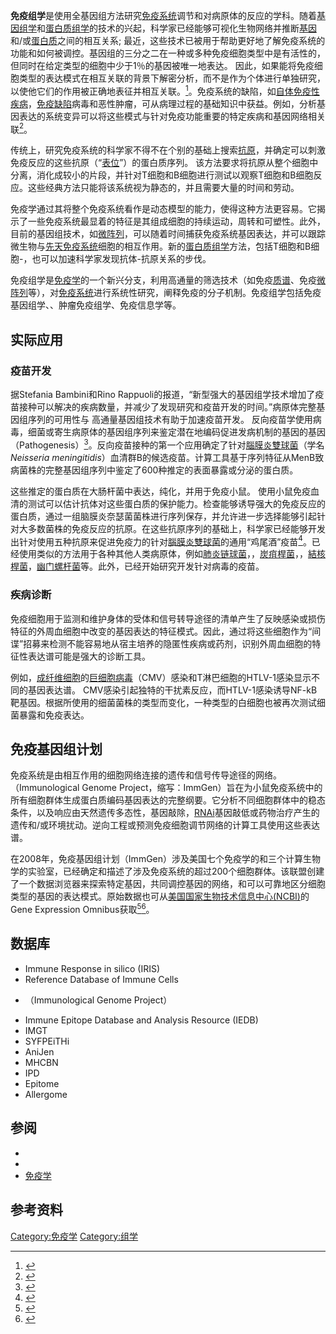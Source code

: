 '''免疫组学'''是使用全基因组方法研究[[免疫系统|免疫系统]]调节和对病原体的反应的学科。随着[[基因组学|基因组学]]和[[蛋白质组学|蛋白质组学]]的技术的兴起，科学家已经能够可视化生物网络并推断[[基因|基因]]和/或[[蛋白质|蛋白质]]之间的相互关系; 最近，这些技术已被用于帮助更好地了解免疫系统的功能和如何被调控。基因组的三分之二在一种或多种免疫细胞类型中是有活性的，但同时在给定类型的细胞中少于1％的基因被唯一地表达。 因此，如果能将免疫细胞类型的表达模式在相互关联的背景下解密分析，而不是作为个体进行单独研究，以使他它们的作用被正确地表征并相互关联。<ref name="first">{{cite journal |author=Heng TS, Painter MW |title=The Immunological Genome Project: networks of gene expression in immune cells |journal=Nat. Immunol. |volume=9 |issue=10 |pages=1091–4 |date=October 2008 |pmid=18800157 |doi=10.1038/ni1008-1091 |url=http://www.nature.com/ni/journal/v9/n10/full/ni1008-1091.html |last2=Painter |author3=Immunological Genome Project Consortium |access-date=2017-07-15 |archive-date=2008-10-24 |archive-url=https://web.archive.org/web/20081024072901/http://www.nature.com/ni/journal/v9/n10/full/ni1008-1091.html |dead-url=no }}</ref>。免疫系统的缺陷，如[[自体免疫性疾病|自体免疫性疾病]]，[[免疫缺陷|免疫缺陷]]病毒和恶性肿瘤，可从病理过程的基础知识中获益。例如，分析基因表达的系统变异可以将这些模式与针对免疫功能重要的特定疾病和基因网络相关联<ref>{{cite journal |author=Staudt LM, Brown PO |title=Genomic views of the immune system* |journal=Annu. Rev. Immunol. |volume=18 |issue= |pages=829–59 |year=2000 |pmid=10837077 |doi=10.1146/annurev.immunol.18.1.829 |url=http://arjournals.annualreviews.org/doi/full/10.1146/annurev.immunol.18.1.829?url_ver=Z39.88-2003&rfr_id=ori:rid:crossref.org&rfr_dat=cr_pub%3dpubmed|last2=Brown }}</ref>。

传统上，研究免疫系统的科学家不得不在个别的基础上搜索[[抗原|抗原]]，并确定可以刺激免疫反应的这些抗原（“[[抗原表位|表位]]”）的蛋白质序列。 该方法要求将抗原从整个细胞中分离，消化成较小的片段，并针对T细胞和B细胞进行测试以观察T细胞和B细胞反应。这些经典方法只能将该系统视为静态的，并且需要大量的时间和劳动。

免疫学通过其将整个免疫系统看作是动态模型的能力，使得这种方法更容易。它揭示了一些免疫系统最显着的特征是其组成细胞的持续运动，周转和可塑性。此外，目前的基因组技术，如[[微阵列|微阵列]]，可以随着时间捕获免疫系统基因表达，并可以跟踪微生物与[[先天免疫系统|先天免疫系统]]细胞的相互作用。新的[[蛋白质组学|蛋白质组学]]方法，包括T细胞和B细胞-{{le|表位作图|Epitope mapping}}，也可以加速科学家发现抗体-抗原关系的步伐。

免疫组学是[[免疫学|免疫学]]的一个新兴分支，利用高通量的筛选技术（如免疫[[质谱|质谱]]、免疫[[微阵列|微阵列]]等），对[[免疫系统|免疫系统]]进行系统性研究，阐释免疫的分子机制。免疫组学包括免疫基因组学、{{le|免疫蛋白质组学|Immunoproteomics}}、肿瘤免疫组学、免疫信息学等。

== 实际应用 ==
=== 疫苗开发 ===
据Stefania Bambini和Rino Rappuoli的报道，“新型强大的基因组学技术增加了疫苗接种可以解决的疾病数量，并减少了发现研究和疫苗开发的时间。”病原体完整基因组序列的可用性与 高通量基因组技术有助于加速疫苗开发。 反向疫苗学使用病毒，细菌或寄生病原体的基因组序列来鉴定潜在地编码促进发病机制的基因的基因（Pathogenesis）<ref>{{cite journal |author=Bambini S, Rappuoli R |title=The use of genomics in microbial vaccine development |journal=Drug Discov. Today |volume=14 |issue=5–6 |pages=252–60 |date=March 2009 |pmid=19150507 |doi=10.1016/j.drudis.2008.12.007 |url=http://linkinghub.elsevier.com/retrieve/pii/S1359-6446(08)00434-0 |last2=Rappuoli |access-date=2017-07-16 |archive-date=2020-05-14 |archive-url=https://web.archive.org/web/20200514024900/https://linkinghub.elsevier.com/retrieve/pii/S1359-6446(08)00434-0 |dead-url=no }}</ref>。反向疫苗接种的第一个应用确定了针对[[腦膜炎雙球菌|腦膜炎雙球菌]]（学名''Neisseria meningitidis''）血清群B的候选疫苗。计算工具基于序列特征从MenB致病菌株的完整基因组序列中鉴定了600种推定的表面暴露或分泌的蛋白质。

这些推定的蛋白质在大肠杆菌中表达，纯化，并用于免疫小鼠。 使用小鼠免疫血清的测试可以估计抗体对这些蛋白质的保护能力。检查能够诱导强大的免疫反应的蛋白质，通过一组脑膜炎奈瑟菌菌株进行序列保存，并允许进一步选择能够引起针对大多数菌株的免疫反应的抗原。在这些抗原序列的基础上，科学家已经能够开发出针对使用五种抗原来促进免疫力的针对[[腦膜炎雙球菌|腦膜炎雙球菌]]的通用“鸡尾酒”疫苗<ref>{{cite journal |vauthors=Pizza M, Scarlato V, Masignani V, etal |title=Identification of vaccine candidates against serogroup B meningococcus by whole-genome sequencing |journal=Science |volume=287 |issue=5459 |pages=1816–20 |date=March 2000 |pmid=10710308 |url=http://www.sciencemag.org/content/287/5459/1816.full |doi=10.1126/science.287.5459.1816 |bibcode=2000Sci...287.1816. |access-date=2017-07-16 |archive-date=2015-09-24 |archive-url=https://web.archive.org/web/20150924145622/http://www.sciencemag.org/content/287/5459/1816.full |dead-url=no }}</ref>。已经使用类似的方法用于各种其他人类病原体，例如[[肺炎链球菌|肺炎链球菌]]，{{le|肺炎衣原体|Chlamydophila pneumoniae}}，[[炭疽桿菌|炭疽桿菌]]，{{le|牙龈卟啉单胞菌|Porphyromonas gingivalis}}，[[結核桿菌|結核桿菌]]，[[幽门螺杆菌|幽门螺杆菌]]等。此外，已经开始研究开发针对病毒的疫苗。

=== 疾病诊断 ===
免疫细胞用于监测和维护身体的受体和信号转导途径的清单产生了反映感染或损伤特征的外周血细胞中改变的基因表达的特征模式。因此，通过将这些细胞作为“间谍”招募来检测不能容易地从宿主培养的隐匿性疾病或药剂，识别外周血细胞的特征性表达谱可能是强大的诊断工具。

例如，[[成纤维细胞|成纤维细胞]]的[[巨细胞病毒|巨细胞病毒]]（CMV）感染和T淋巴细胞的HTLV-1感染显示不同的基因表达谱。 CMV感染引起独特的干扰素反应，而HTLV-1感染诱导NF-kB靶基因。根据所使用的细菌菌株的类型而变化，一种类型的白细胞也被再次测试细菌暴露和免疫表达。

== 免疫基因组计划 ==
免疫系统是由相互作用的细胞网络连接的遗传和信号传导途径的网络。{{le|免疫基因组计划|Immunological Genome Project}}（Immunological Genome Project，缩写：ImmGen）旨在为小鼠免疫系统中的所有细胞群体生成蛋白质编码基因表达的完整纲要。它分析不同细胞群体中的稳态条件，以及响应由天然遗传多态性，基因敲除，[[RNA干扰|RNAi]]基因敲低或药物治疗产生的遗传和/或环境扰动。逆向工程或预测免疫细胞调节网络的计算工具使用这些表达谱。

在2008年，免疫基因组计划（ImmGen）涉及美国七个免疫学的和三个计算生物学的实验室，已经确定和描述了涉及免疫系统的超过200个细胞群体。该联盟创建了一个数据浏览器来探索特定基因，共同调控基因的网络，和可以可靠地区分细胞类型的基因的表达模式。原始数据也可从[[美国国家生物技术信息中心|美国国家生物技术信息中心(NCBI)]]的Gene Expression Omnibus获取<ref>{{Cite web |url=http://www.immgen.org/index_content.html |title=The Immunological Genome Project |accessdate=2017-07-16 |archive-date=2020-05-14 |archive-url=https://web.archive.org/web/20200514024910/http://www.immgen.org/index_content.html |dead-url=no }}</ref><ref>{{Cite web |url=http://www.ncbi.nlm.nih.gov/geo/query/acc.cgi?acc=GSE15907 |title=NCBI Gene Expression Omnibus |accessdate=2017-07-16 |archive-date=2020-05-14 |archive-url=https://web.archive.org/web/20200514024914/https://www.ncbi.nlm.nih.gov/geo/query/acc.cgi?acc=GSE15907 |dead-url=no }}</ref>。

== 数据库 ==
* Immune Response in silico (IRIS)
* Reference Database of Immune Cells
* {{le|免疫基因组计划|Immunological Genome Project}}（Immunological Genome Project）
* Immune Epitope Database and Analysis Resource (IEDB)
* IMGT
* SYFPEiTHi
* AniJen
* MHCBN
* IPD
* Epitome
* Allergome


== 参阅 ==
*{{le|免疫蛋白质组学|Immunoproteomics}}
*{{le|免疫基因组计划|Immunological Genome Project}}
*[[免疫学|免疫学]]

== 参考资料 ==
{{reflist}}

{{组学}}

[[Category:免疫学|Category:免疫学]]
[[Category:组学|Category:组学]]